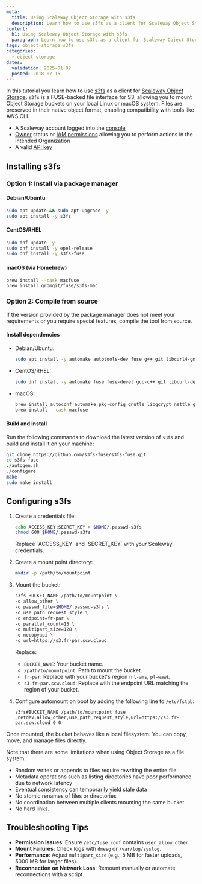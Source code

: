 ```yaml
---
meta:
  title: Using Scaleway Object Storage with s3fs
  description: Learn how to use s3fs as a client for Scaleway Object Storage in this step-by-step tutorial.
content:
  h1: Using Scaleway Object Storage with s3fs
  paragraph: Learn how to use s3fs as a client for Scaleway Object Storage in this step-by-step tutorial.
tags: object-storage s3fs
categories:
  - object-storage
dates:
  validation: 2025-01-02
  posted: 2018-07-16
---
```


In this tutorial you learn how to use [s3fs](https://github.com/s3fs-fuse/s3fs-fuse) as a client for [Scaleway Object Storage](/object-storage/concepts/#object-storage).  `s3fs` is a FUSE-backed file interface for S3, allowing you to mount Object Storage buckets on your local Linux or macOS system. Files are preserved in their native object format, enabling compatibility with tools like AWS CLI.

<Macro id="requirements" />

- A Scaleway account logged into the [console](https://console.scaleway.com)
- [Owner](/iam/concepts/#owner) status or [IAM permissions](/iam/concepts/#permission) allowing you to perform actions in the intended Organization
- A valid [API key](/iam/how-to/create-api-keys/)

## Installing s3fs

### Option 1: Install via package manager

#### Debian/Ubuntu
```bash
sudo apt update && sudo apt upgrade -y
sudo apt install -y s3fs
```

#### CentOS/RHEL
```bash
sudo dnf update -y
sudo dnf install -y epel-release
sudo dnf install -y s3fs-fuse
```

#### macOS (via Homebrew)
```bash
brew install --cask macfuse
brew install gromgit/fuse/s3fs-mac
```

### Option 2: Compile from source

If the version provided by the package manager does not meet your requirements or you require special features, compile the tool from source.

#### Install dependencies
* Debian/Ubuntu:
  ```bash
  sudo apt install -y automake autotools-dev fuse g++ git libcurl4-gnutls-dev libfuse-dev libssl-dev libxml2-dev make pkg-config
  ```
* CentOS/RHEL:
  ```bash
  sudo dnf install -y automake fuse fuse-devel gcc-c++ git libcurl-devel libxml2-devel make openssl-devel
  ```
* macOS:
  ```bash
  brew install autoconf automake pkg-config gnutls libgcrypt nettle git
  brew install --cask macfuse
  ```

#### Build and install

Run the following commands to download the latest version of `s3fs` and build and install it on your machine:
```bash
git clone https://github.com/s3fs-fuse/s3fs-fuse.git
cd s3fs-fuse
./autogen.sh
./configure
make
sudo make install
```
## Configuring s3fs

1. Create a credentials file:
    ```bash
    echo ACCESS_KEY:SECRET_KEY > $HOME/.passwd-s3fs
    chmod 600 $HOME/.passwd-s3fs
    ```
    <Message type="note">
      Replace `ACCESS_KEY` and `SECRET_KEY` with your Scaleway credentials.
    </Message>

2. Create a mount point directory:
    ```bash
    mkdir -p /path/to/mountpoint
    ```

3. Mount the bucket:
    ```bash
    s3fs BUCKET_NAME /path/to/mountpoint \
    -o allow_other \
    -o passwd_file=$HOME/.passwd-s3fs \
    -o use_path_request_style \
    -o endpoint=fr-par \
    -o parallel_count=15 \
    -o multipart_size=128 \
    -o nocopyapi \
    -o url=https://s3.fr-par.scw.cloud
    ```
    Replace:
    - `BUCKET_NAME`: Your bucket name.
    - `/path/to/mountpoint`: Path to mount the bucket.
    - `fr-par`: Replace with your bucket's region (`nl-ams`, `pl-waw`).
    - `s3.fr-par.scw.cloud`: Replace with the endpoint URL matching the region of your bucket.

4. Configure automount on boot by adding the following line to `/etc/fstab`:
    ```fstab
    s3fs#BUCKET_NAME /path/to/mountpoint fuse _netdev,allow_other,use_path_request_style,url=https://s3.fr-par.scw.cloud 0 0
    ```

Once mounted, the bucket behaves like a local filesystem. You can copy, move, and manage files directly.

Note that there are some limitations when using Object Storage as a file system:

- Random writes or appends to files require rewriting the entire file
- Metadata operations such as listing directories have poor performance due to network latency
- Eventual consistency can temporarily yield stale data
- No atomic renames of files or directories
- No coordination between multiple clients mounting the same bucket
- No hard links.

## Troubleshooting Tips

- **Permission Issues**: Ensure `/etc/fuse.conf` contains `user_allow_other`.
- **Mount Failures**: Check logs with `dmesg` or `/var/log/syslog`.
- **Performance**: Adjust `multipart_size` (e.g., 5 MB for faster uploads, 5000 MB for larger files).
- **Reconnection on Network Loss**: Remount manually or automate reconnections with a script.
